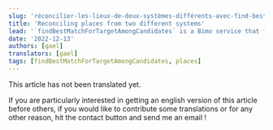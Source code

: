 ```yaml
---
slug: 'réconcilier-les-lieux-de-deux-systèmes-différents-avec-find-best-match-for-target-among-candidates'
title: 'Reconciling places from two different systems'
lead: '`findBestMatchForTargetAmongCandidates` is a Bimo service that finds associations between objects using multiple configurable iterations.'
date: '2022-12-13'
authors: [gael]
translators: [gael]
tags: [findBestMatchForTargetAmongCandidates, places]
---
```


This article has not been translated yet.

If you are particularly interested in getting an english version of this article before others, if you would like to contribute some translations or for any other reason, hit the contact button and send me an email !
